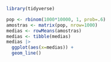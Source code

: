 ```r
library(tidyverse)
```


```r
pop <- rbinom(1000*10000, 1, prob=.6)
amostras <- matrix(pop, nrow=1000)
medias <- rowMeans(amostras)
medias <- tibble(medias)
medias |>
  ggplot(aes(x=medias)) +
  geom_line()
```